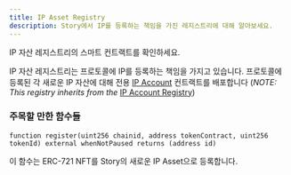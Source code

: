 ```yaml
---
title: IP Asset Registry
description: Story에서 IP를 등록하는 책임을 가진 레지스트리에 대해 알아보세요.
---
```


<CardGroup cols={1}>
  <Card title="IPAssetRegistry.sol" href="https://github.com/storyprotocol/protocol-core-v1/blob/main/contracts/registries/IPAssetRegistry.sol" icon="scroll" color="#ccb092">
    IP 자산 레지스트리의 스마트 컨트랙트를 확인하세요.
  </Card>
</CardGroup>

IP 자산 레지스트리는 프로토콜에 IP를 등록하는 책임을 가지고 있습니다. 프로토콜에 등록된 각 새로운 IP 자산에 대해 전용 [IP Account](/concepts/ip-asset/ip-account) 컨트랙트를 배포합니다 (*NOTE: This registry inherits from the* [IP Account Registry](https://github.com/storyprotocol/protocol-core-v1/blob/main/contracts/registries/IPAccountRegistry.sol))

### 주목할 만한 함수들

```solidity IPAssetRegistry.sol
function register(uint256 chainid, address tokenContract, uint256 tokenId) external whenNotPaused returns (address id)
```

이 함수는 ERC-721 NFT를 Story의 새로운 IP Asset으로 등록합니다.
